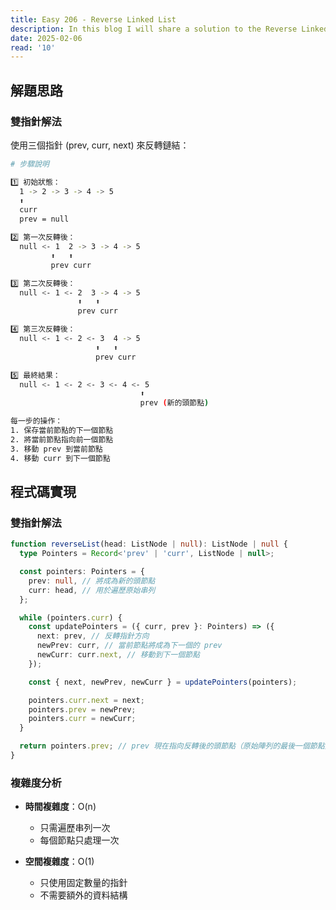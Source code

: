 ```yaml
---
title: Easy 206 - Reverse Linked List
description: In this blog I will share a solution to the Reverse Linked List problem.
date: 2025-02-06
read: '10'
---
```

## 解題思路

### 雙指針解法

使用三個指針 (prev, curr, next) 來反轉鏈結：

```bash
# 步驟說明

1️⃣ 初始狀態：
  1 -> 2 -> 3 -> 4 -> 5
  ⬆
  curr
  prev = null

2️⃣ 第一次反轉後：
  null <- 1  2 -> 3 -> 4 -> 5
         ⬆   ⬆
         prev curr

3️⃣ 第二次反轉後：
  null <- 1 <- 2  3 -> 4 -> 5
               ⬆   ⬆
               prev curr

4️⃣ 第三次反轉後：
  null <- 1 <- 2 <- 3  4 -> 5
                   ⬆   ⬆
                   prev curr

5️⃣ 最終結果：
  null <- 1 <- 2 <- 3 <- 4 <- 5
                             ⬆
                             prev (新的頭節點)

每一步的操作：
1. 保存當前節點的下一個節點
2. 將當前節點指向前一個節點
3. 移動 prev 到當前節點
4. 移動 curr 到下一個節點
```

## 程式碼實現

### 雙指針解法

```typescript
function reverseList(head: ListNode | null): ListNode | null {
  type Pointers = Record<'prev' | 'curr', ListNode | null>;

  const pointers: Pointers = {
    prev: null, // 將成為新的頭節點
    curr: head, // 用於遍歷原始串列
  };

  while (pointers.curr) {
    const updatePointers = ({ curr, prev }: Pointers) => ({
      next: prev, // 反轉指針方向
      newPrev: curr, // 當前節點將成為下一個的 prev
      newCurr: curr.next, // 移動到下一個節點
    });

    const { next, newPrev, newCurr } = updatePointers(pointers);

    pointers.curr.next = next;
    pointers.prev = newPrev;
    pointers.curr = newCurr;
  }

  return pointers.prev; // prev 現在指向反轉後的頭節點（原始陣列的最後一個節點）
}
```

### 複雜度分析

- **時間複雜度**：O(n)
  - 只需遍歷串列一次
  - 每個節點只處理一次

- **空間複雜度**：O(1)
  - 只使用固定數量的指針
  - 不需要額外的資料結構
